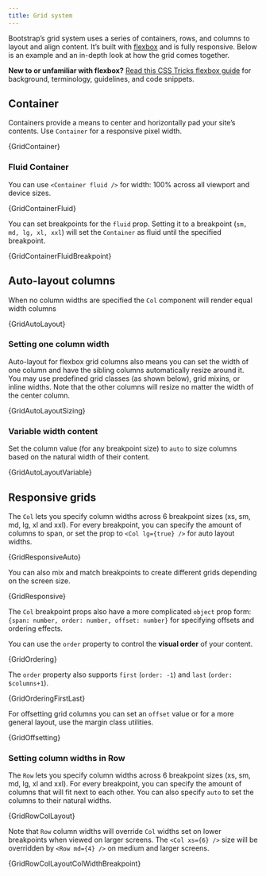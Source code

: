 ```yaml
---
title: Grid system
---
```



Bootstrap’s grid system uses a series of containers, rows, and columns
to layout and align content. It’s built with
[flexbox](https://developer.mozilla.org/en-US/docs/Web/CSS/CSS_Flexible_Box_Layout/Using_CSS_flexible_boxes)
and is fully responsive. Below is an example and an in-depth look at how the
grid comes together.

**New to or unfamiliar with flexbox?** [Read this CSS Tricks flexbox guide](https://css-tricks.com/snippets/css/a-guide-to-flexbox/#flexbox-background)
for background, terminology, guidelines, and code snippets.

## Container

Containers provide a means to center and horizontally pad your site’s
contents. Use `Container` for a responsive pixel width.

<CodeBlock language="jsx" live previewClassName="show-grid">
  {GridContainer}
</CodeBlock>

### Fluid Container

You can use `<Container fluid />` for width: 100% across
all viewport and device sizes.

<CodeBlock language="jsx" live previewClassName="show-grid">
  {GridContainerFluid}
</CodeBlock>

You can set breakpoints for the `fluid` prop. Setting it to a
breakpoint (`sm, md, lg, xl, xxl`) will set the
`Container` as fluid until the specified breakpoint.

<CodeBlock language="jsx" live previewClassName="show-grid">
  {GridContainerFluidBreakpoint}
</CodeBlock>

## Auto-layout columns

When no column widths are specified the `Col` component will
render equal width columns

<CodeBlock language="jsx" live previewClassName="show-grid">
  {GridAutoLayout}
</CodeBlock>

### Setting one column width

Auto-layout for flexbox grid columns also means you can set the width of
one column and have the sibling columns automatically resize around it.
You may use predefined grid classes (as shown below), grid mixins, or
inline widths. Note that the other columns will resize no matter the
width of the center column.

<CodeBlock language="jsx" live previewClassName="show-grid">
  {GridAutoLayoutSizing}
</CodeBlock>

### Variable width content

Set the column value (for any breakpoint size) to `auto` to
size columns based on the natural width of their content.

<CodeBlock language="jsx" live previewClassName="show-grid">
  {GridAutoLayoutVariable}
</CodeBlock>

## Responsive grids

The `Col` lets you specify column widths across 6 breakpoint
sizes (xs, sm, md, lg, xl and xxl). For every breakpoint, you can
specify the amount of columns to span, or set the prop to
`<Col lg={true} />` for auto layout widths.

<CodeBlock language="jsx" live previewClassName="show-grid">
  {GridResponsiveAuto}
</CodeBlock>

You can also mix and match breakpoints to create different grids
depending on the screen size.

<CodeBlock language="jsx" live previewClassName="show-grid">
  {GridResponsive}
</CodeBlock>

The `Col` breakpoint props also have a more complicated
`object` prop form: `{span: number, order: number, offset: number}` for
specifying offsets and ordering effects.

You can use the `order` property to control the **visual order** of your content.

<CodeBlock language="jsx" live previewClassName="show-grid">
  {GridOrdering}
</CodeBlock>

The `order` property also supports `first` (`order: -1`) and `last` (`order: $columns+1`).

<CodeBlock language="jsx" live previewClassName="show-grid">
  {GridOrderingFirstLast}
</CodeBlock>

For offsetting grid columns you can set an `offset` value or for a
more general layout, use the margin class utilities.

<CodeBlock language="jsx" live previewClassName="show-grid">
  {GridOffsetting}
</CodeBlock>

### Setting column widths in Row

The `Row` lets you specify column widths across 6 breakpoint
sizes (xs, sm, md, lg, xl and xxl). For every breakpoint, you can
specify the amount of columns that will fit next to each other. You can
also specify `auto` to set the columns to their natural
widths.

<CodeBlock language="jsx" live previewClassName="show-grid">
  {GridRowColLayout}
</CodeBlock>

Note that `Row` column widths will override `Col` widths
set on lower breakpoints when viewed on larger screens. The
`<Col xs={6} />` size will be overridden by `<Row md={4} />`
on medium and larger screens.

<CodeBlock language="jsx" live previewClassName="show-grid">
  {GridRowColLayoutColWidthBreakpoint}
</CodeBlock>
